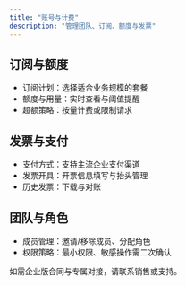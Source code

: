 ```yaml
---
title: "账号与计费"
description: "管理团队、订阅、额度与发票"
---
```


## 订阅与额度

- 订阅计划：选择适合业务规模的套餐
- 额度与用量：实时查看与阈值提醒
- 超额策略：按量计费或限制请求

## 发票与支付

- 支付方式：支持主流企业支付渠道
- 发票开具：开票信息填写与抬头管理
- 历史发票：下载与对账

## 团队与角色

- 成员管理：邀请/移除成员、分配角色
- 权限策略：最小权限、敏感操作需二次确认

<Tip>如需企业版合同与专属对接，请联系销售或支持。</Tip>

